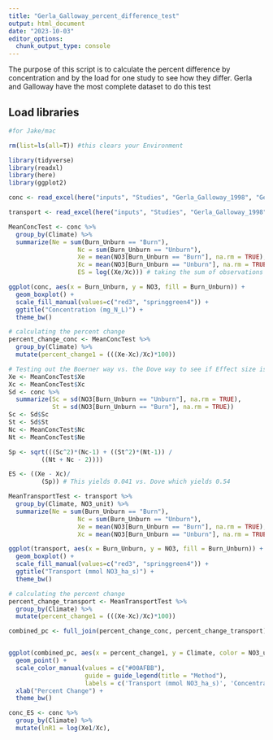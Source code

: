 ```yaml
---
title: "Gerla_Galloway_percent_difference_test"
output: html_document
date: "2023-10-03"
editor_options: 
  chunk_output_type: console
---
```


The purpose of this script is to calculate the percent difference by concentration and by the load for one study to see how they differ. 
Gerla and Galloway have the most complete dataset to do this test 

## Load libraries 
```r
#for Jake/mac

rm(list=ls(all=T)) #this clears your Environment

library(tidyverse)
library(readxl)
library(here)
library(ggplot2)

```

```r
conc <- read_excel(here("inputs", "Studies", "Gerla_Galloway_1998", "Gerla_Galloway_1998.xlsx")) 

transport <- read_excel(here("inputs", "Studies", "Gerla_Galloway_1998", "Gerla_Galloway_1998_load.xlsx")) 

```


```r
MeanConcTest <- conc %>%
  group_by(Climate) %>% 
  summarize(Ne = sum(Burn_Unburn == "Burn"),
                   Nc = sum(Burn_Unburn == "Unburn"),
                   Xe = mean(NO3[Burn_Unburn == "Burn"], na.rm = TRUE),
                   Xc = mean(NO3[Burn_Unburn == "Unburn"], na.rm = TRUE),
                   ES = log((Xe/Xc))) # taking the sum of observations for the unburn site and the burn site. It is also taking the mean of all of those observations

ggplot(conc, aes(x = Burn_Unburn, y = NO3, fill = Burn_Unburn)) +
  geom_boxplot() +
  scale_fill_manual(values=c("red3", "springgreen4")) +
  ggtitle("Concentration (mg_N_L)") +
  theme_bw()

# calculating the percent change 
percent_change_conc <- MeanConcTest %>% 
  group_by(Climate) %>% 
  mutate(percent_change1 = (((Xe-Xc)/Xc)*100))

# Testing out the Boerner way vs. the Dove way to see if Effect size is calculated the same way
Xe <- MeanConcTest$Xe
Xc <- MeanConcTest$Xc
Sd <- conc %>% 
  summarize(Sc = sd(NO3[Burn_Unburn == "Unburn"], na.rm = TRUE),
            St = sd(NO3[Burn_Unburn == "Burn"], na.rm = TRUE))
Sc <- Sd$Sc
St <- Sd$St
Nc <- MeanConcTest$Nc
Nt <- MeanConcTest$Ne

Sp <- sqrt(((Sc^2)*(Nc-1) + ((St^2)*(Nt-1)) / 
         ((Nt + Nc - 2))))

ES <- ((Xe - Xc)/
         (Sp)) # This yields 0.041 vs. Dove which yields 0.54


```


```r
MeanTransportTest <- transport %>%
  group_by(Climate, NO3_unit) %>% 
  summarize(Ne = sum(Burn_Unburn == "Burn"),
                   Nc = sum(Burn_Unburn == "Unburn"),
                   Xe = mean(NO3[Burn_Unburn == "Burn"], na.rm = TRUE),
                   Xc = mean(NO3[Burn_Unburn == "Unburn"], na.rm = TRUE)) # taking the sum of observations for the unburn site and the burn site. It is also taking the mean of all of those observations

ggplot(transport, aes(x = Burn_Unburn, y = NO3, fill = Burn_Unburn)) +
  geom_boxplot() +
  scale_fill_manual(values=c("red3", "springgreen4")) +
  ggtitle("Transport (mmol NO3_ha_s)") +
  theme_bw()

# calculating the percent change 
percent_change_transport <- MeanTransportTest %>% 
  group_by(Climate) %>% 
  mutate(percent_change1 = (((Xe-Xc)/Xc)*100))
```

```r

combined_pc <- full_join(percent_change_conc, percent_change_transport)


ggplot(combined_pc, aes(x = percent_change1, y = Climate, color = NO3_unit)) +
  geom_point() +
  scale_color_manual(values = c("#00AFBB"),
                     guide = guide_legend(title = "Method"),
                     labels = c('Transport (mmol NO3_ha_s)', 'Concentration (mg_N_L)')) +
  xlab("Percent Change") +
  theme_bw()

```

```r

conc_ES <- conc %>% 
  group_by(Climate) %>%
  mutate(lnR1 = log(Xe1/Xc),


```













